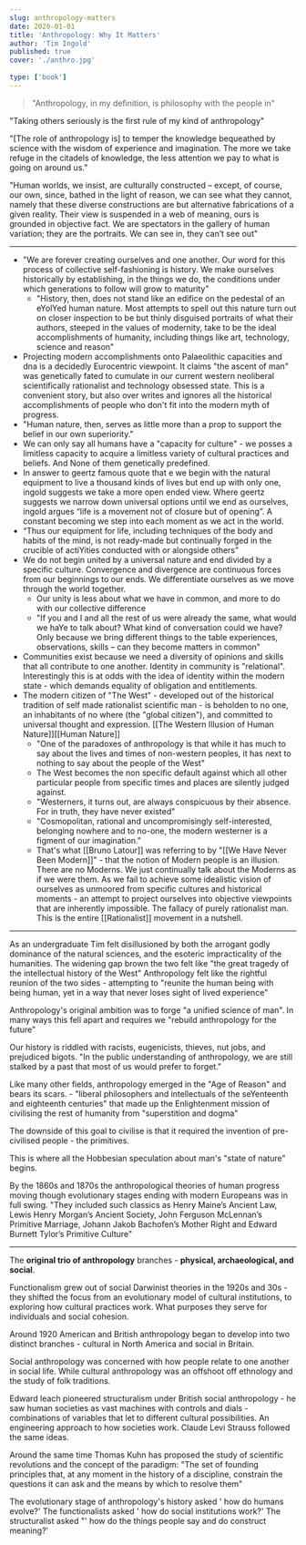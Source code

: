 ```yaml
---
slug: anthropology-matters
date: 2020-01-01
title: 'Anthropology: Why It Matters'
author: 'Tim Ingold'
published: true
cover: './anthro.jpg'
 
type: ['book']
---
```


> "Anthropology, in my definition, is philosophy with the people in"

"Taking others seriously is the first rule of my kind of anthropology"

"[The role of anthropology is] to temper the knowledge bequeathed by science with the wisdom of experience and imagination. The more we take refuge in the citadels of knowledge, the less attention we pay to what is going on around us."

"Human worlds, we insist, are culturally constructed – except, of course, our own, since, bathed in the light of reason, we can see what they cannot, namely that these diverse constructions are but alternative fabrications of a given reality. Their view is suspended in a web of meaning, ours is grounded in objective fact. We are spectators in the gallery of human variation; they are the portraits. We can see in, they can’t see out"

---

- "We are forever creating ourselves and one another. Our word for this process of collective self-fashioning is history. We make ourselves historically by establishing, in the things we do, the conditions under which generations to follow will grow to maturity"
    - "History, then, does not stand like an edifice on the pedestal of an eYolYed human nature. Most attempts to spell out this nature turn out on closer inspection to be but thinly disguised portraits of what their authors, steeped in the values of modernity, take to be the ideal accomplishments of humanity, including things like art, technology, science and reason"
- Projecting modern accomplishments onto Palaeolithic capacities and dna is a decidedly Eurocentric viewpoint. It claims "the ascent of man" was genetically fated to cumulate in our current western neoliberal scientifically rationalist and technology obsessed state. This is a convenient story, but also over writes and ignores all the historical accomplishments of people who don't fit into the modern myth of progress.
- "Human nature, then, serves as little more than a prop to support the belief in our own superiority."
- We can only say all humans have a "capacity for culture" - we posses a limitless capacity to acquire a limitless variety of cultural practices and beliefs. And None of them genetically predefined.
- In answer to geertz famous quote that e we begin with the natural equipment to live a thousand kinds of lives but end up with only one, ingold suggests we take a more open ended view. Where geertz suggests we narrow down universal options until we end as ourselves, ingold argues “life is a movement not of closure but of opening”. A constant becoming we step into each moment as we act in the world.
- “Thus our equipment for life, including techniques of the body and habits of the mind, is not ready-made but continually forged in the crucible of actiYities conducted with or alongside others” 
- We do not begin united by a universal nature and end divided by a specific culture. Convergence and divergence are continuous forces from our beginnings to our ends. We differentiate ourselves as we move through the world together.
    - Our unity is less about what we have in common, and more to do with our collective difference
    - "If you and I and all the rest of us were already the same, what would we haYe to talk about? What kind of conversation could we have? Only because we bring different things to the table experiences, observations, skills – can they become matters in common"
- Communities exist because we need a diversity of opinions and skills that all contribute to one another. Identity in community is "relational". Interestingly this is at odds with the idea of identity within the modern state - which demands equality of obligation and entitlements.
- The modern citizen of "The West" - developed out of the historical tradition of self made rationalist scientific man - is beholden to no one, an inhabitants of no where (the "global citizen"), and committed to universal thought and expression. [[The Western Illusion of Human Nature]][[Human Nature]]
    - "One of the paradoxes of anthropology is that while it has much to say about the lives and times of non-western peoples, it has next to nothing to say about the people of the West"
    - The West becomes the non specific default against which all other particular people from specific times and places are silently judged against.
    - "Westerners, it turns out, are always conspicuous by their absence. For in truth, they have never existed"
    - "Cosmopolitan, rational and uncompromisingly self-interested, belonging nowhere and to no-one, the modern westerner is a figment of our imagination."
    - That's what [[Bruno Latour]] was referring to by "[[We Have Never Been Modern]]" - that the notion of Modern people is an illusion. There are no Moderns. We just continually talk about the Moderns as if we were them. As we fail to achieve some idealistic vision of ourselves as unmoored from specific cultures and historical moments - an attempt to project ourselves into objective viewpoints that are inherently impossible. The fallacy of purely rationalist man. This is the entire [[Rationalist]] movement in a nutshell.

---

As an undergraduate Tim felt disillusioned by both the arrogant godly dominance of the natural sciences, and the esoteric impracticality of the humanities. The widening gap brown the two felt like "the great tragedy of the intellectual history of the West"
Anthropology felt like the rightful reunion of the two sides - attempting to "reunite the human being with being human, yet in a way that never loses sight of lived experience"

Anthropology's original ambition was to forge "a unified science of man". In many ways this fell apart and requires we "rebuild anthropology for the future"

Our history is riddled with racists, eugenicists, thieves, nut jobs, and prejudiced bigots. "In the public understanding of anthropology, we are still stalked by a past that most of us would prefer to forget."

Like many other fields, anthropology emerged in the "Age of Reason" and bears its scars. - "liberal philosophers and intellectuals of the seYenteenth and eighteenth centuries" that made up the Enlightenment mission of civilising the rest of humanity from "superstition and dogma"

The downside of this goal to civilise is that it required the invention of pre-civilised people - the primitives.

This is where all the Hobbesian speculation about man's "state of nature" begins. 

By the 1860s and 1870s the anthropological theories of human progress moving though evolutionary stages ending with modern Europeans was in full swing. "They included such classics as Henry Maine’s Ancient Law, Lewis Henry Morgan’s Ancient Society, John Ferguson McLennan’s Primitive Marriage, Johann Jakob Bachofen’s Mother Right and Edward Burnett Tylor’s Primitive Culture"

---

The **original trio of anthropology** branches - **physical, archaeological, and social**.

Functionalism grew out of social Darwinist theories in the 1920s and 30s - they shifted the focus from an evolutionary model of cultural institutions, to exploring how cultural practices work. What purposes they serve for individuals and social cohesion.

Around 1920 American and British anthropology began to develop into two distinct branches - cultural in North America and social in Britain.

Social anthropology was concerned with how people relate to one another in social life. While cultural anthropology was an offshoot off ethnology and the study of folk traditions.

Edward leach pioneered structuralism under British social anthropology - he saw human societies as vast machines with controls and dials - combinations of variables that let to different cultural possibilities. An engineering approach to how societies work. Claude Levi Strauss followed the same ideas.

Around the same time Thomas Kuhn has proposed the study of scientific revolutions and the concept of the paradigm: "The set of founding principles that, at any moment in the history of a discipline, constrain the questions it can ask and the means by which to resolve them"

The evolutionary stage of anthropology's history asked ' how do humans evolve?'
The functionalists asked ' how do social institutions work?'
The structuralist asked "' how do the things people say and do construct meaning?'